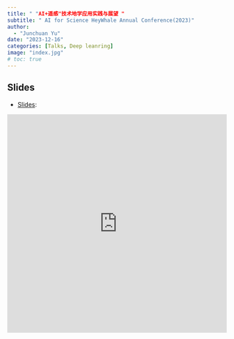 ```yaml
---
title: " "AI+遥感"技术地学应用实践与展望 "
subtitle: " AI for Science HeyWhale Annual Conference(2023)"
author: 
  - "Junchuan Yu"
date: "2023-12-16"
categories: [Talks, Deep leanring]
image: "index.jpg"
# toc: true
---
```



## Slides

-   [Slides](https://yujc.quarto.pub/slide-20240111/#/section/):

<!-- [![](index.jpg){fig-align="center"}](https://yujc.quarto.pub/slide-221123/#/section/) -->


<iframe src="https://yujc.quarto.pub/slide-20240111/#/section/" frameborder="0" width="100%" height="500&"></iframe>
